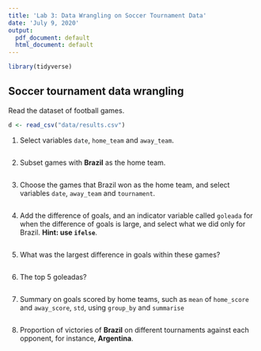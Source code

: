 ```yaml
---
title: 'Lab 3: Data Wrangling on Soccer Tournament Data'
date: 'July 9, 2020'
output:
  pdf_document: default
  html_document: default
---
```

```r
library(tidyverse)
```

Soccer tournament data wrangling
--------------------------
Read the dataset of football games.
```r
d <- read_csv("data/results.csv")
```

1. Select variables `date`, `home_team` and `away_team`.
```r

```
2. Subset games with **Brazil** as the home team.
```r
```

3. Choose the games that Brazil won as the home team, and select variables `date`, `away_team` and `tournament`.
```r

```

4. Add the difference of goals, and an indicator variable called `goleada` for when the difference of goals is large,  and select what we did only for Brazil. **Hint: use `ifelse`**.
```r

```

5. What was the largest difference in goals within these games?
```r

```

6. The top 5 goleadas?
```r

```
7. Summary on goals scored by home teams, such as `mean` of `home_score` and `away_score`, `std`, using `group_by` and `summarise`
```r

```

8. Proportion of victories of **Brazil** on different tournaments against each opponent, for instance, **Argentina**.
```r

```
